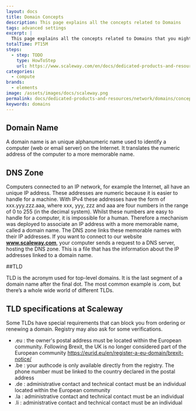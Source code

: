 ```yaml
---
layout: docs
title: Domain Concepts
description: This page explains all the concepts related to Domains
tags: advanced settings
excerpt: |
  This page explains all the concepts related to Domains that you might encounter while using Scaleway products and ressources.
totalTime: PT15M
steps:
  - step: TODO
    type: HowToStep
    url: https://www.scaleway.com/en/docs/dedicated-products-and-resources/network/domains/concepts
categories:
  - compute
brands:
  - elements
image: /assets/images/docs/scaleway.png
permalink: docs/dedicated-products-and-resources/network/domains/concepts
keywords: domains
---
```


<Concept opened>

## Domain Name

A domain name is an unique alphanumeric name used to identify a computer (web or email server) on the Internet. It translates the numeric address of the computer to a more memorable name.

</Concept>


<Concept opened>

## DNS Zone

Computers connected to an IP network, for example the Internet, all have an unique IP address.
These addresses are numeric because it is easier to handle for a machine. With IPv4 these addresses have the form of xxx.yyy.zzz.aaa, where xxx, yyy, zzz and aaa are four numbers in the range of 0 to 255 (in the decimal system). Whilst these numbers are easy to handle for a computer, it is impossible for a human. Therefore a mechanism was deployed to associate an IP address with a more memorable name, called a domain name.
The DNS zone links these memorable names with their IP addresses.
If you want to connect to our website **www.scaleway.com**, your computer sends a request to a DNS server, hosting the DNS zone.
This is a file that has the information about the IP addresses linked to a domain name.

</Concept>

<Concept opened>

##TLD 

TLD is the acronym used for top-level domains. It is the last segment of a domain name after the final dot. The most common example is .com, but there’s a whole wide world of different TLDs.

</Concept>

<Concept opened>

## TLD specifications at Scaleway

Some TLDs have special requirements that can block you from ordering or renewing a domain. Registry may also ask for some verifications.

- .eu : the owner's postal address must be located within the European community. Following Brexit, the UK is no longer considered part of the European community https://eurid.eu/en/register-a-eu-domain/brexit-notice/
- .be : your authcode is only available directly from the registry. The phone number must be linked to the country declared in the postal address
- .de : administrative contact and technical contact must be an individual located within the European community
- .la : administrative contact and technical contact must be an individual
- .li : administrative contact and technical contact must be an individual

</Concept>
